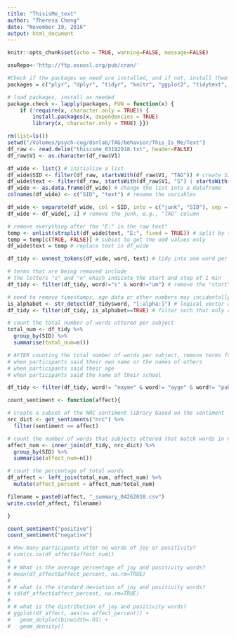 ```yaml
---
title: "ThisisMe_text"
author: "Theresa Cheng"
date: "November 19, 2016"
output: html_document
---
```

```r
knitr::opts_chunk$set(echo = TRUE, warning=FALSE, message=FALSE)
```

```r
osuRepo<-'http://ftp.osuosl.org/pub/cran/'

#Check if the packages we need are installed, and if not, install them
packages = c("plyr", "dplyr", "tidyr", "knitr", "ggplot2", "tidytext", "stringr")

# load packages, install as needed
package.check <- lapply(packages, FUN = function(x) {
    if (!require(x, character.only = TRUE)) {
        install.packages(x, dependencies = TRUE)
        library(x, character.only = TRUE) }})
```

```r
rm(list=ls())
setwd("/Volumes/psych-cog/dsnlab/TAG/behavior/This_Is_Me/Text")
df_raw <- read.delim("thisisme_03192018.txt", header=FALSE) 
df_raw$V1 <- as.character(df_raw$V1)

df_wide <- list() # initialize a list
df_wide$SID <- filter(df_raw, startsWith(df_raw$V1, "TAG")) # create SID var w/ lines starting with "T"
df_wide$text <- filter(df_raw, startsWith(df_raw$V1, "S") | startsWith(df_raw$V1, "0")) # create text var w/ lines that start with S; a few typos without the word S, so I start with "0" sometimes
df_wide <- as.data.frame(df_wide) # change the list into a dataframe
colnames(df_wide) <- c("SID", "text") # rename the variables

df_wide <- separate(df_wide, col = SID, into = c("junk", "SID"), sep = "G") # separate TAG from the SIDs
df_wide <- df_wide[,-1] # remove the junk, e.g., "TAG" column

# remove everything after the "E:" in the raw text"
temp <- unlist(strsplit(df_wide$text, "E:", fixed = TRUE)) # split by the E: character, then unlist the strsplit output
temp = temp[c(TRUE, FALSE)] # subset to get the odd values only
df_wide$text = temp # replace text in df_wide

df_tidy <- unnest_tokens(df_wide, word, text) # tidy into one word per line
```

```r

# terms that are being removed include 
# the letters "s" and "e" which indicate the start and stop of 1 min
df_tidy <- filter(df_tidy, word!="s" & word!="um") # remove the "start" labels

# need to remove timestamps, age data or other numbers may incidentally be removed
is_alphabet <- str_detect(df_tidy$word, "[:alpha:]") # logical vector answering the question: is it composed of letters from the alphabet?
df_tidy <- filter(df_tidy, is_alphabet==TRUE) # filter such that only rows with letters of the alphabet are present

# count the total number of words uttered per subject
total_num <- df_tidy %>% 
  group_by(SID) %>%
  summarise(total_num=n()) 

# AFTER counting the total number of words per subject, remove terms for privacy:
# when participants said their own name or the names of others
# when participants said their age
# when participants said the name of their school 

df_tidy <- filter(df_tidy, word!= "nayme" & word!= "ayge" & word!= "pahuse" & word!= "NOS" & word!= "nos" & word!= "incomp" & word!= "birfdate")

```

```r

count_sentiment <- function(affect){

# create a subset of the NRC sentiment library based on the sentiment
nrc_dict <- get_sentiments("nrc") %>% 
  filter(sentiment == affect)

# count the number of words that subjects uttered that match words in nrcjoy library
affect_num <- inner_join(df_tidy, nrc_dict) %>% 
  group_by(SID) %>% 
  summarise(affect_num=n())

# count the percentage of total words
df_affect <- left_join(total_num, affect_num) %>% 
  mutate(affect_percent = affect_num/total_num)

filename = paste0(affect, "_summary_04262018.csv")
write.csv(df_affect, filename)

}

count_sentiment("positive")
count_sentiment("negative")
```

```r
# How many participants utter no words of joy or positivity?
# sum(is.na(df_affect$affect_num)) 
# 
# # What is the average percentage of joy and positivity words?
# mean(df_affect$affect_percent, na.rm=TRUE)
# 
# # what is the standard deviation of joy and positivity words? 
# sd(df_affect$affect_percent, na.rm=TRUE)
# 
# # what is the distribution of joy and positivity words?
# ggplot(df_affect, aes(x= affect_percent)) + 
#   geom_dotplot(binwidth=.01) +
#   geom_density()

```
